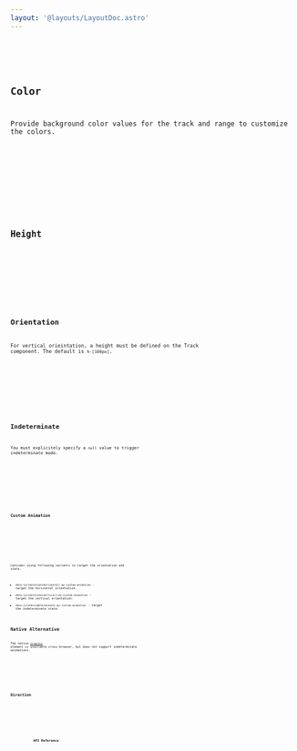 ```yaml
---
layout: '@layouts/LayoutDoc.astro'
---
```










<Preview client:load>
	<Fragment slot="preview">
		<Default client:visible />
	</Fragment>
	<Fragment slot="code">
		<Code code={DefaultRaw} lang="svelte" />
	</Fragment>
</Preview>

## Color

Provide background color values for the track and range to customize the colors.

<Preview client:load>
	<Fragment slot="preview">
		<Color client:visible />
	</Fragment>
	<Fragment slot="code">
		<Code code={ColorRaw} lang="svelte" />
	</Fragment>
</Preview>

## Height

<Preview client:load>
	<Fragment slot="preview">
		<Height client:visible />
	</Fragment>
	<Fragment slot="code">
		<Code code={HeightRaw} lang="svelte" />
	</Fragment>
</Preview>

## Orientation

For vertical orieintation, a height must be defined on the Track component. The default is `h-[100px]`.

<Preview client:load>
	<Fragment slot="preview">
		<Orientation client:visible />
	</Fragment>
	<Fragment slot="code">
		<Code code={OrientationRaw} lang="svelte" />
	</Fragment>
</Preview>

## Indeterminate

You must explicitely specify a `null` value to trigger indeterminate mode.

<Preview client:load>
	<Fragment slot="preview">
		<Indeterminate client:visible />
	</Fragment>
	<Fragment slot="code">
		<Code code={IndeterminateRaw} lang="svelte" />
	</Fragment>
</Preview>

### Custom Animation

<Preview client:load>
	<Fragment slot="preview">
		<CustomAnimation client:visible />
	</Fragment>
	<Fragment slot="code">
		<Code code={CustomAnimationRaw} lang="svelte" />
	</Fragment>
</Preview>

Consider using following variants to target the orientation and state.

- `data-[orientation=horizontal]:my-custom-animation` - target the horizontal orientation.
- `data-[orientation=vertical]:my-custom-animation` - target the vertical orientation.
- `data-[state=indeterminate]:my-custom-animation` - target the indeterminate state.

## Native Alternative

The native [`progress`](https://developer.mozilla.org/en-US/docs/Web/HTML/Element/progress) element is available cross browser, but does not support indeterminate animations.

<Preview client:load>
	<Fragment slot="preview">
		<Native client:visible />
	</Fragment>
	<Fragment slot="code">
		<Code code={NativeRaw} lang="svelte" />
	</Fragment>
</Preview>

## Direction

<Preview client:load>
	<Fragment slot="preview">
		<Dir client:visible />
	</Fragment>
	<Fragment slot="code">
		<Code code={DirRaw} lang="svelte" />
	</Fragment>
</Preview>

## API Reference

<ApiTable component="progress" />
